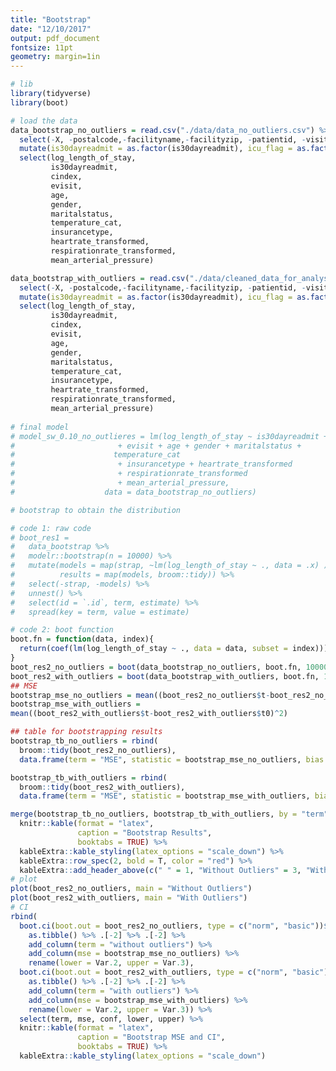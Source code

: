 ```yaml
---
title: "Bootstrap"
date: "12/10/2017"
output: pdf_document
fontsize: 11pt 
geometry: margin=1in
---
```

  
```r
# lib
library(tidyverse)
library(boot)

# load the data
data_bootstrap_no_outliers = read.csv("./data/data_no_outliers.csv") %>% 
  select(-X, -postalcode,-facilityname,-facilityzip, -patientid, -visitid, -date) %>% 
  mutate(is30dayreadmit = as.factor(is30dayreadmit), icu_flag = as.factor(icu_flag)) %>% 
  select(log_length_of_stay,
         is30dayreadmit,
         cindex,
         evisit,
         age,
         gender,
         maritalstatus,
         temperature_cat,
         insurancetype,
         heartrate_transformed, 
         respirationrate_transformed,
         mean_arterial_pressure)

data_bootstrap_with_outliers = read.csv("./data/cleaned_data_for_analyses.csv") %>% 
  select(-X, -postalcode,-facilityname,-facilityzip, -patientid, -visitid, -date) %>% 
  mutate(is30dayreadmit = as.factor(is30dayreadmit), icu_flag = as.factor(icu_flag)) %>% 
  select(log_length_of_stay,
         is30dayreadmit,
         cindex,
         evisit,
         age,
         gender,
         maritalstatus,
         temperature_cat,
         insurancetype,
         heartrate_transformed, 
         respirationrate_transformed,
         mean_arterial_pressure)
  
# final model
# model_sw_0.10_no_outlieres = lm(log_length_of_stay ~ is30dayreadmit + cindex
#                       + evisit + age + gender + maritalstatus +
#                      temperature_cat
#                       + insurancetype + heartrate_transformed
#                       + respirationrate_transformed
#                       + mean_arterial_pressure, 
#                    data = data_bootstrap_no_outliers)

# bootstrap to obtain the distribution

# code 1: raw code
# boot_res1 =
#   data_bootstrap %>%
#   modelr::bootstrap(n = 10000) %>%
#   mutate(models = map(strap, ~lm(log_length_of_stay ~ ., data = .x) ),
#          results = map(models, broom::tidy)) %>%
#   select(-strap, -models) %>%
#   unnest() %>%
#   select(id = `.id`, term, estimate) %>%
#   spread(key = term, value = estimate)

# code 2: boot function
boot.fn = function(data, index){
  return(coef(lm(log_length_of_stay ~ ., data = data, subset = index)))
}
boot_res2_no_outliers = boot(data_bootstrap_no_outliers, boot.fn, 10000)
boot_res2_with_outliers = boot(data_bootstrap_with_outliers, boot.fn, 10000)
## MSE
bootstrap_mse_no_outliers = mean((boot_res2_no_outliers$t-boot_res2_no_outliers$t0)^2)
bootstrap_mse_with_outliers =
mean((boot_res2_with_outliers$t-boot_res2_with_outliers$t0)^2)
```

```r
## table for bootstrapping results
bootstrap_tb_no_outliers = rbind(
  broom::tidy(boot_res2_no_outliers), 
  data.frame(term = "MSE", statistic = bootstrap_mse_no_outliers, bias = 0, std.error = 0))

bootstrap_tb_with_outliers = rbind(
  broom::tidy(boot_res2_with_outliers), 
  data.frame(term = "MSE", statistic = bootstrap_mse_with_outliers, bias = 0, std.error = 0))

merge(bootstrap_tb_no_outliers, bootstrap_tb_with_outliers, by = "term") %>%
  knitr::kable(format = "latex", 
               caption = "Bootstrap Results",
               booktabs = TRUE) %>% 
  kableExtra::kable_styling(latex_options = "scale_down") %>% 
  kableExtra::row_spec(2, bold = T, color = "red") %>%
  kableExtra::add_header_above(c(" " = 1, "Without Outliers" = 3, "With Outliers" = 3)) 
# plot 
plot(boot_res2_no_outliers, main = "Without Outliers")
plot(boot_res2_with_outliers, main = "With Outliers")
# CI
rbind(
  boot.ci(boot.out = boot_res2_no_outliers, type = c("norm", "basic"))$basic %>% 
    as.tibble() %>% .[-2] %>% .[-2] %>% 
    add_column(term = "without outliers") %>% 
    add_column(mse = bootstrap_mse_no_outliers) %>% 
    rename(lower = Var.2, upper = Var.3),
  boot.ci(boot.out = boot_res2_with_outliers, type = c("norm", "basic"))$basic %>% 
    as.tibble() %>% .[-2] %>% .[-2] %>% 
    add_column(term = "with outliers") %>% 
    add_column(mse = bootstrap_mse_with_outliers) %>% 
    rename(lower = Var.2, upper = Var.3)) %>% 
  select(term, mse, conf, lower, upper) %>% 
  knitr::kable(format = "latex", 
               caption = "Bootstrap MSE and CI",
               booktabs = TRUE) %>% 
  kableExtra::kable_styling(latex_options = "scale_down")
  
```